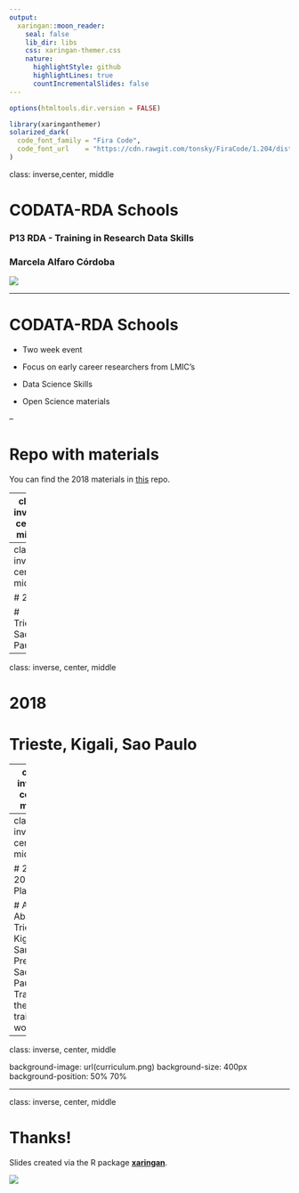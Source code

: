 ```yaml
---
output:
  xaringan::moon_reader:
    seal: false
    lib_dir: libs
    css: xaringan-themer.css
    nature:
      highlightStyle: github
      highlightLines: true
      countIncrementalSlides: false
---
```


```r
options(htmltools.dir.version = FALSE)
```

```r
library(xaringanthemer)
solarized_dark(
  code_font_family = "Fira Code",
  code_font_url    = "https://cdn.rawgit.com/tonsky/FiraCode/1.204/distr/fira_code.css"
)
```
class: inverse,center, middle

# CODATA-RDA Schools

### P13 RDA - Training in Research Data Skills

### Marcela Alfaro Córdoba

![](http://www.estadistica.ucr.ac.cr/images/EEST/Logos/Escuela-con-UCR.png)

---

# CODATA-RDA Schools

* Two week event

* Focus on early career researchers from LMIC's

* Data Science Skills
 
* Open Science materials

--

# Repo with materials

You can find the 2018 materials in [this](https://github.com/CODATA-RDA-DataScienceSchools/Materials/blob/master/docs/index.md) repo.


---
class: inverse, center, middle

# 2016

# Trieste

---
class: inverse, center, middle

# 2017 

# Trieste, Sao Paulo

---
class: inverse, center, middle

# 2018 

# Trieste, Kigali, Sao Paulo

---
class: inverse, center, middle

# 3 continents

# ~250 students from 40 countries

---
class: inverse, center, middle

# 2019 - 2020 Plans 

# Addis Ababa, Trieste, Kigali, San José, Pretoria, Sao Paulo, Train-the-trainer workshop

---
class: inverse, center, middle

background-image: url(curriculum.png)
background-size: 400px
background-position: 50% 70%

---
class: inverse, center, middle

# Thanks!

Slides created via the R package [**xaringan**](https://github.com/yihui/xaringan).


![](https://mirrors.creativecommons.org/presskit/buttons/80x15/png/by.png)
